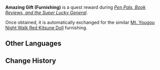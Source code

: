 {{Item Infobox
|title       = Amazing Gift
|id          = 115039
|image       = Item Toy Fox.png
|group       = Chests
|group2      = Event Items
|quality     = 4
|description = A promotional item from a certain light novel. It appears to be an exquisitely-made furnishing.
|source1     = [[Pen Pals, Book Reviews, and the Super Lucky General]]
|event       = Hues of the Violet Garden
}}
'''Amazing Gift (Furnishing)''' is a quest reward during ''[[Pen Pals, Book Reviews, and the Super Lucky General]]''.

Once obtained, it is automatically exchanged for the similar [[Mt. Yougou Night Walk Red Kitsune Doll]] furnishing.

==Other Languages==
{{Other Languages
|en      = Amazing Gift (Furnishing)
|zhs     = 奇妙的摆设赠品
|zhs_rm  = Qímiào de Bǎishè Zèngpǐn
|zht     = 奇妙的擺設贈品
|zht_rm  = Qímiào de Bǎishè Zèngpǐn
|zh_tl   = Wondrous Furnishing Gift
|ja      = 不思議な調度品の贈り物。
|ja_rm   = Fushigi-na Choudohin no Okurimono.
|ja_tl   = Mysterious Furnishing Gift.
|ko      = 기묘한 장식 선물
|ko_tl   = Odd Furnishing Gift
|es      = Decoración de regalo fantástica
|es_tl   = Fantastic Gift Decoration
|fr      = Décoration fantastique reçue en cadeau
|fr_tl   = Fantastic Decoration Received as Gift
|ru      = Невероятный подарок
|ru_tl   = Unbelievable Gift
|th      = ของขวัญสุดอลังการ
|th_rm   = Khongkwan Sut Alangkan
|th_tl   = A Most Beautiful Gift
|vi      = Quà Trưng Bày Kỳ Diệu
|vi_tl   = 
|de      = Wundersame Dekoration
|de_tl   = Wondrous Decoration
|id      = Hadiah Perabotan yang Fantastis
|id_tl   = A Fantastic Furniture Gift
|pt      = Decoração de Presente Fantástica
|pt_tl   = 
|tr      = Harika Hediye (Dekorasyon)
|tr_tl   = 
|it      = Dono splendido (decorazione)
|it_tl   = Amazing Gift (Furnishing)
}}

==Change History==
{{Change History|2.6}}